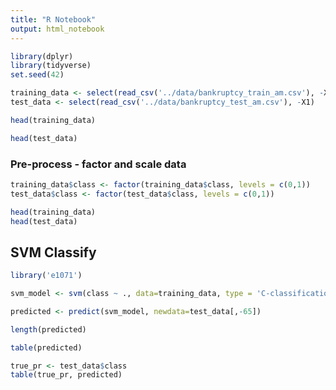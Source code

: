 ```yaml
---
title: "R Notebook"
output: html_notebook
---
```


```r
library(dplyr)
library(tidyverse)
set.seed(42)
```


```r
training_data <- select(read_csv('../data/bankruptcy_train_am.csv'), -X1)
test_data <- select(read_csv('../data/bankruptcy_test_am.csv'), -X1)
```

```r
head(training_data)
```
```r
head(test_data)
```


### Pre-process - factor and scale data



```r
training_data$class <- factor(training_data$class, levels = c(0,1))
test_data$class <- factor(test_data$class, levels = c(0,1))
```


```r
head(training_data)
head(test_data)
```



## SVM Classify
```r
library('e1071')
```


```r
svm_model <- svm(class ~ ., data=training_data, type = 'C-classification')

```

```r
predicted <- predict(svm_model, newdata=test_data[,-65])
```

```r
length(predicted)
```


```r
table(predicted)
```

```r
true_pr <- test_data$class
table(true_pr, predicted)
```
